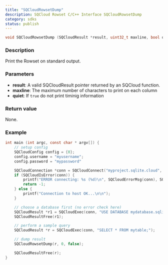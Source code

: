```yaml
---
title: "SQCloudRowsetDump"
description: SQCloud Rowset C/C++ Interface SQCloudRowsetDump
category: sdks
status: publish
---
```


```c
void SQCloudRowsetDump (SQCloudResult *result, uint32_t maxline, bool quiet);
```

### Description
Print the Rowset on standard output.

### Parameters
* **result**: A valid SQCloudResult pointer returned by an SQCloud function.
* **maxline**: The maximum number of characters to print on each column
* **quiet**: If `true` do not print timinig information

### Return value
None.

### Example
```c
int main (int argc, const char * argv[]) {
    // setup config
    SQCloudConfig config = {0};
    config.username = "myusername";
    config.password = "mypassword"

    SQCloudConnection *conn = SQCloudConnect("myproject.sqlite.cloud", SQCLOUD_DEFAULT_PORT, &config);
    if (SQCloudIsError(conn)) {
        printf("ERROR connecting: %s (%d)\n", SQCloudErrorMsg(conn), SQCloudErrorCode(conn));
        return -1;
    } else {
        printf("Connection to host OK...\n\n");
    }

    // choose a database first (no error check here)
    SQCloudResult *r1 = SQCloudExec(conn, "USE DATABASE mydatabase.sqlite;");
    SQCloudResultFree(r1);

    // perform a sample query
    SQCloudResult *r = SQCloudExec(conn, "SELECT * FROM mytable;");

    // dump result
    SQCloudRowsetDump(r, 0, false);

    SQCloudResultFree(r);
}
```